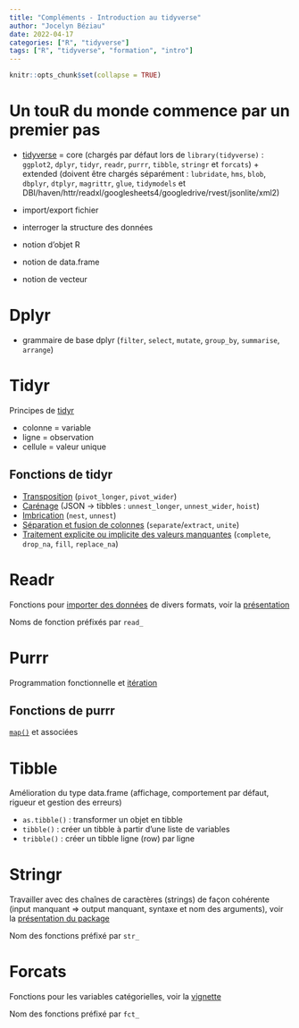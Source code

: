 ```yaml
---
title: "Compléments - Introduction au tidyverse"
author: "Jocelyn Béziau"
date: 2022-04-17
categories: ["R", "tidyverse"]
tags: ["R", "tidyverse", "formation", "intro"]
---
```

    
```r
knitr::opts_chunk$set(collapse = TRUE)
```
    
# Un touR du monde commence par un premier pas

* [tidyverse](https://www.tidyverse.org/packages/) = core (chargés par défaut lors de `library(tidyverse)` : `ggplot2`, `dplyr`, `tidyr`, `readr`, `purrr`, `tibble`, `stringr` et `forcats`) + extended (doivent être chargés séparément : `lubridate`, `hms`, `blob`, `dbplyr`, `dtplyr`, `magrittr`, `glue`, `tidymodels` et DBI/haven/httr/readxl/googlesheets4/googledrive/rvest/jsonlite/xml2)

* import/export fichier
* interroger la structure des données
* notion d'objet R
* notion de data.frame
* notion de vecteur

# Dplyr
* grammaire de base dplyr (`filter`, `select`, `mutate`, `group_by`, `summarise`, `arrange`)

# Tidyr
Principes de [tidyr](https://tidyr.tidyverse.org/)

* colonne = variable
* ligne = observation
* cellule = valeur unique

## Fonctions de tidyr
* [Transposition](https://tidyr.tidyverse.org/articles/pivot.html) (`pivot_longer`, `pivot_wider`)
* [Carénage](https://tidyr.tidyverse.org/articles/rectangle.html) (JSON -> tibbles : `unnest_longer`, `unnest_wider`, `hoist`)
* [Imbrication](https://tidyr.tidyverse.org/articles/nest.html) (`nest`, `unnest`)
* [Séparation et fusion de colonnes]() (`separate`/`extract`, `unite`)
* [Traitement explicite ou implicite des valeurs manquantes]() (`complete`, `drop_na`, `fill`, `replace_na`)

# Readr

Fonctions pour [importer des données](https://r4ds.had.co.nz/data-import.html) de divers formats, voir la [présentation](https://readr.tidyverse.org/)

Noms de fonction préfixés par `read_`

# Purrr
Programmation fonctionnelle et [itération](https://r4ds.had.co.nz/iteration.html) 

## Fonctions de purrr
[`map()`](https://purrr.tidyverse.org/reference/map.html) et associées

# Tibble

Amélioration du type data.frame (affichage, comportement par défaut, rigueur et gestion des erreurs)

* `as.tibble()` : transformer un objet en tibble
* `tibble()` : créer un tibble à partir d'une liste de variables
* `tribble()` : créer un tibble ligne (row) par ligne

# Stringr

Travailler avec des chaînes de caractères (strings) de façon cohérente (input manquant => output manquant, syntaxe et nom des arguments), voir la [présentation du package](https://stringr.tidyverse.org/)

Nom des fonctions préfixé par `str_`

# Forcats

Fonctions pour les variables catégorielles, voir la [vignette](https://forcats.tidyverse.org/articles/forcats.html)

Nom des fonctions préfixé par `fct_`
